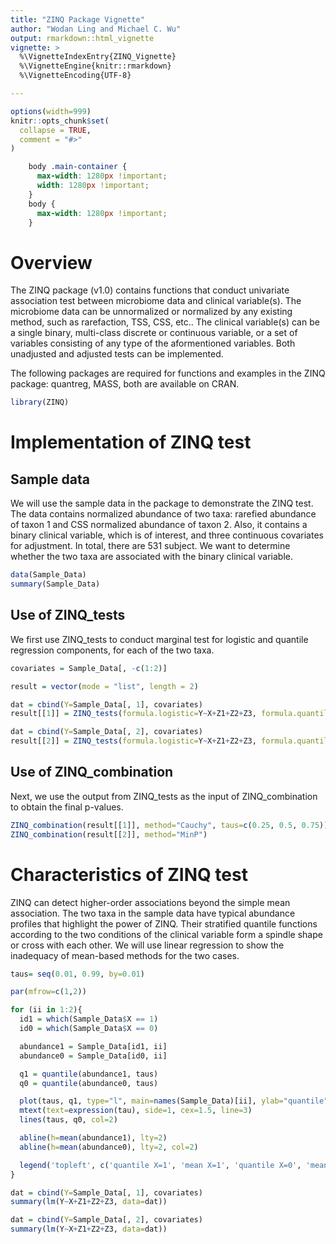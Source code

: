 ```yaml
---
title: "ZINQ Package Vignette"
author: "Wodan Ling and Michael C. Wu"
output: rmarkdown::html_vignette
vignette: >
  %\VignetteIndexEntry{ZINQ_Vignette}
  %\VignetteEngine{knitr::rmarkdown}
  %\VignetteEncoding{UTF-8}

---
```


```r
options(width=999)
knitr::opts_chunk$set(
  collapse = TRUE,
  comment = "#>"
)
```

```css
    body .main-container {
      max-width: 1280px !important;
      width: 1280px !important;
    }
    body {
      max-width: 1280px !important;
    }
```

# Overview

The ZINQ package (v1.0) contains functions that conduct univariate association test between microbiome data and clinical variable(s). The microbiome data can be unnormalized
or normalized by any existing method, such as rarefaction, TSS, CSS, etc.. The clinical variable(s) can be a single binary, multi-class discrete or continuous variable, or a set
of variables consisting of any type of the aformentioned variables. Both unadjusted and adjusted tests can be implemented. 

The following packages are required for functions and examples in the ZINQ package: quantreg, MASS, both are available on CRAN.

```r
library(ZINQ)
```


# Implementation of ZINQ test

## Sample data

We will use the sample data in the package to demonstrate the ZINQ test. The data contains normalized abundance of two taxa: rarefied abundance of taxon 1 and CSS normalized abundance of taxon 2. Also, it contains a binary clinical variable, which is of interest, and three continuous covariates for adjustment. In total, there are 531 subject. We want to determine whether the two taxa are associated with the binary clinical variable. 

```r
data(Sample_Data)
summary(Sample_Data)
```

## Use of ZINQ_tests

We first use ZINQ_tests to conduct marginal test for logistic and quantile regression components, for each of the two taxa.

```r
covariates = Sample_Data[, -c(1:2)]

result = vector(mode = "list", length = 2)

dat = cbind(Y=Sample_Data[, 1], covariates)
result[[1]] = ZINQ_tests(formula.logistic=Y~X+Z1+Z2+Z3, formula.quantile=Y~X+Z1+Z2+Z3, C="X", y_CorD = "D", data=dat)

dat = cbind(Y=Sample_Data[, 2], covariates)
result[[2]] = ZINQ_tests(formula.logistic=Y~X+Z1+Z2+Z3, formula.quantile=Y~X+Z1+Z2+Z3, C="X", data=dat)
```

## Use of ZINQ_combination

Next, we use the output from ZINQ_tests as the input of ZINQ_combination to obtain the final p-values.

```r
ZINQ_combination(result[[1]], method="Cauchy", taus=c(0.25, 0.5, 0.75))
ZINQ_combination(result[[2]], method="MinP")
```


# Characteristics of ZINQ test

ZINQ can detect higher-order associations beyond the simple mean association. The two taxa in the sample data have typical abundance profiles that highlight the power of ZINQ. Their stratified quantile functions according to the two conditions of the clinical variable form a spindle shape or cross with each other. We will use linear regression to show the inadequacy of mean-based methods for the two cases. 

```r
taus= seq(0.01, 0.99, by=0.01)

par(mfrow=c(1,2))

for (ii in 1:2){
  id1 = which(Sample_Data$X == 1)
  id0 = which(Sample_Data$X == 0)

  abundance1 = Sample_Data[id1, ii]
  abundance0 = Sample_Data[id0, ii]

  q1 = quantile(abundance1, taus)
  q0 = quantile(abundance0, taus)

  plot(taus, q1, type="l", main=names(Sample_Data)[ii], ylab="quantile", xlab="", ylim=c(0, max(q1, q0)))
  mtext(text=expression(tau), side=1, cex=1.5, line=3)
  lines(taus, q0, col=2)

  abline(h=mean(abundance1), lty=2)
  abline(h=mean(abundance0), lty=2, col=2)

  legend('topleft', c('quantile X=1', 'mean X=1', 'quantile X=0', 'mean X=0'), col=c(1, 1, 2, 2), lty=c(1, 2, 1, 2), bty='n')
}

dat = cbind(Y=Sample_Data[, 1], covariates)
summary(lm(Y~X+Z1+Z2+Z3, data=dat))

dat = cbind(Y=Sample_Data[, 2], covariates)
summary(lm(Y~X+Z1+Z2+Z3, data=dat))

```



